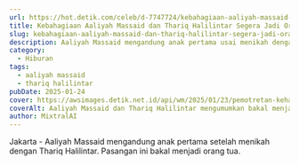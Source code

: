 ```yaml
---
url: https://hot.detik.com/celeb/d-7747724/kebahagiaan-aaliyah-massaid-dan-thariq-halilintar-segera-jadi-orang-tua
title: Kebahagiaan Aaliyah Massaid dan Thariq Halilintar Segera Jadi Orang Tua
slug: kebahagiaan-aaliyah-massaid-dan-thariq-halilintar-segera-jadi-orang-tua
description: Aaliyah Massaid mengandung anak pertama usai menikah dengan Thariq Halilintar. Keduanya bakalan menjadi orang tua nih.
category:
  - Hiburan
tags:
  - aaliyah massaid
  - thariq halilintar
pubDate: 2025-01-24
cover: https://awsimages.detik.net.id/api/wm/2025/01/23/pemotretan-kehamilan-aaliyah-massaid-4_169.jpeg?wid=54&w=650&v=1&t=jpeg
coverAlt: Aaliyah Massaid dan Thariq Halilintar mengumumkan bakal menjadi orang tua. Foto Instagram/@aaliyah.massaid
author: MixtralAI
---
```

Jakarta - Aaliyah Massaid mengandung anak pertama setelah menikah dengan Thariq Halilintar. Pasangan ini bakal menjadi orang tua.
